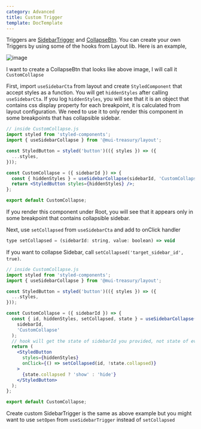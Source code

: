 ```yaml
---
category: Advanced
title: Custom Trigger
template: DocTemplate
---
```


Triggers are [SidebarTrigger](/layout/api-reference/sidebar-trigger) and [CollapseBtn](/layout/api-reference/collapsed-btn).
You can create your own Triggers by using some of the hooks from Layout lib. Here is an example,

![image](https://user-images.githubusercontent.com/18292247/81492261-bec24400-92c0-11ea-8c1c-8b591c07b1ea.png)

I want to create a CollapseBtn that looks like above image, I will call it `CustomCollapse`

First, import `useSidebarCta` from layout and create `StyledComponent` that accept styles as a function. You will get `hiddenStyles` after calling `useSidebarCta`.
If you log `hiddenStyles`, you will see that it is an object that contains css display property for each breakpoint, it is calculated from layout configuration. We need to
use it to only render this component in some breakpoints that has collapsible sidebar.

```jsx
// inside CustomCollapse.js
import styled from 'styled-components';
import { useSidebarCollapse } from '@mui-treasury/layout';

const StyledButton = styled('button')(({ styles }) => ({
  ...styles,
}));

const CustomCollapse = ({ sidebarId }) => {
  const { hiddenStyles } = useSidebarCollapse(sidebarId, 'CustomCollapse');
  return <StyledButton styles={hiddenStyles} />;
};

export default CustomCollapse;
```

If you render this component under Root, you will see that it appears only in some breakpoint that contains collapsible sidebar.

Next, use `setCollapsed` from `useSidebarCta` and add to onClick handler

```js
type setCollapsed = (sidebarId: string, value: boolean) => void
```
If you want to collapse Sidebar, call `setCollapsed('target_sidebar_id', true)`.

```jsx
// inside CustomCollapse.js
import styled from 'styled-components';
import { useSidebarCollapse } from '@mui-treasury/layout';

const StyledButton = styled('button')(({ styles }) => ({
  ...styles,
}));

const CustomCollapse = ({ sidebarId }) => {
  const { id, hiddenStyles, setCollapsed, state } = useSidebarCollapse(
    sidebarId,
    'CustomCollapse'
  );
  // hook will get the state of sidebarId you provided, not state of every sidebar
  return (
    <StyledButton
      styles={hiddenStyles}
      onClick={() => setCollapsed(id, !state.collapsed)}
    >
      {state.collapsed ? 'show' : 'hide'}
    </StyledButton>
  );
};

export default CustomCollapse;
``` 

Create custom SidebarTrigger is the same as above example but you might want to use `setOpen` from `useSidebarTrigger` instead of `setCollapsed`
